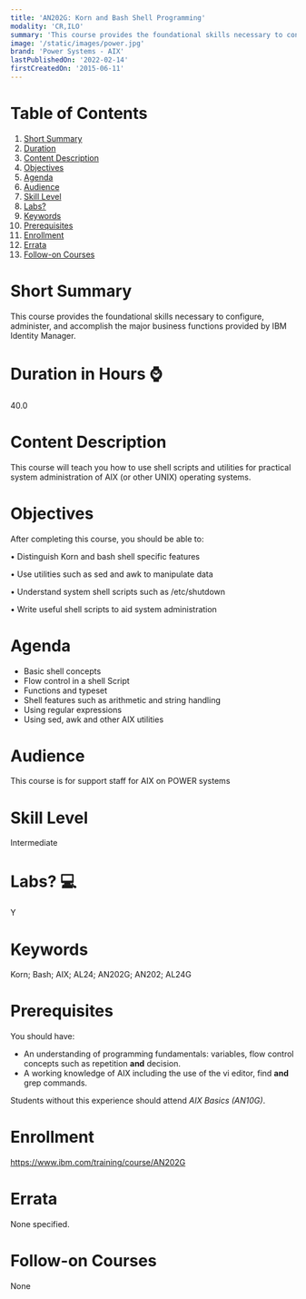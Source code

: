 ```yaml
---
title: 'AN202G: Korn and Bash Shell Programming'
modality: 'CR,ILO'
summary: 'This course provides the foundational skills necessary to configure, administer, and accomplish the major business functions provided by IBM Identity Manager.'
image: '/static/images/power.jpg'
brand: 'Power Systems - AIX'
lastPublishedOn: '2022-02-14'
firstCreatedOn: '2015-06-11'
---
```

# Table of Contents
1.  [Short Summary](#short-summary)
2.  [Duration](#duration-in-hours-)
3.  [Content Description](#content-description)
4.  [Objectives](#objectives)
5.  [Agenda](#agenda)
6.  [Audience](#audience)
7.  [Skill Level](#skill-level)
8.  [Labs?](#labs-)
9.  [Keywords](#keywords)
10. [Prerequisites](#prerequisites)
11. [Enrollment](#enrollment)
12. [Errata](#errata)
13. [Follow-on Courses](#follow-on-courses)

# Short Summary
This course provides the foundational skills necessary to configure, administer, and accomplish the major business functions provided by IBM Identity Manager.

# Duration in Hours ⌚
40.0

# Content Description
This course will teach you how to use shell scripts and utilities for practical system administration of AIX (or other UNIX) operating systems.



# Objectives
After completing this course, you should be able to:  

• Distinguish Korn and bash shell specific features  

• Use utilities such as sed and awk to manipulate data  

• Understand system shell scripts such as /etc/shutdown  

• Write useful shell scripts to aid system administration



# Agenda
* Basic shell concepts
* Flow control in a shell Script
* Functions and typeset
* Shell features such as arithmetic and string handling
* Using regular expressions
* Using sed, awk and other AIX utilities


# Audience
This course is for support staff for AIX on POWER systems



# Skill Level
Intermediate        

# Labs? 💻
Y

# Keywords
Korn; Bash; AIX; AL24; AN202G; AN202; AL24G

# Prerequisites
You should have:


* An understanding of programming fundamentals: variables, flow control concepts such as repetition **and** decision.
* A working knowledge of AIX including the use of the vi editor, find **and** grep commands.


Students without this experience should attend *AIX Basics (AN10G)*.



# Enrollment
https://www.ibm.com/training/course/AN202G

# Errata
None specified.

# Follow-on Courses
None

